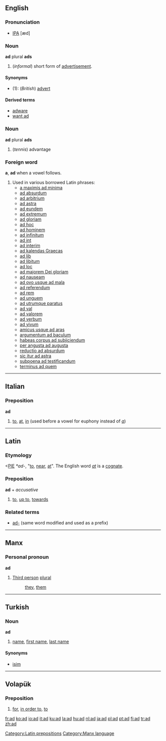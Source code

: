==English==
===Pronunciation===
* [[IPA]] [æd]

===Noun===
'''ad''' plural '''ads'''
#(''informal'') short form of [[advertisement]].

====Synonyms====
*(1): (''British'') [[advert]]

====Derived terms====
*[[adware]]
*[[want ad]]

===Noun===
'''ad''' plural '''ads'''
#(''tennis'') advantage

{{rfc}}
===Foreign word===
'''a''', '''ad''' when a vowel follows.

#Used in various borrowed Latin phrases:
#*[[a maximis ad minima]]
#*[[ad absurdum]]
#*[[ad arbitrium]]
#*[[ad astra]]
#*[[ad eundem]]
#*[[ad extremum]]
#*[[ad gloriam]]
#*[[ad hoc]]
#*[[ad hominem]]
#*[[ad infinitum]]
#*[[ad int]]
#*[[ad interim]]
#*[[ad kalendas Graecas]]
#*[[ad lib]]
#*[[ad libitum]]
#*[[ad loc]]
#*[[ad majorem Dei gloriam]]
#*[[ad nauseam]]
#*[[ad ovo usque ad mala]]
#*[[ad referendum]]
#*[[ad rem]]
#*[[ad unguem]]
#*[[ad utrumque paratus]]
#*[[ad val]]
#*[[ad valorem]]
#*[[ad verbum]]
#*[[ad vivum]]
#*[[amicus usque ad aras]]
#*[[argumentum ad baculum]]
#*[[habeas corpus ad subjiciendum]]
#*[[per angusta ad augusta]]
#*[[reductio ad absurdum]]
#*[[sic itur ad astra]]
#*[[subpoena ad testificandum]]
#*[[terminus ad quem]]

----

==Italian==
===Preposition===
'''ad'''

#[[to]], [[at]], [[in]] (used before a vowel for euphony instead of ''[[a#Italian|a]]'')

----
==Latin==
===Etymology===
<[[PIE]] ''*ad-'', "[[to]], [[near]], [[at]]". The English word ''[[at]]'' is a [[cognate]].
===Preposition===
'''ad''' + ''accusative''

#[[to]], [[up to]], [[towards]]
===Related terms===
*[[ad-]] (same word modified and used as a prefix)
[[Category:Latin prepositions]]
----

==Manx==
===Personal pronoun===
'''ad'''
#[[Third person]] [[plural]]
#:[[they]], [[them]]

[[Category:Manx language]]

----

==Turkish==
===Noun===
'''ad'''
#[[name]], [[first name]], [[last name]]


====Synonyms====
*[[isim]]

----

==Volapük==
===Preposition===
#[[for]], [[in order to]], [[to]]

[[fr:ad]]
[[ko:ad]]
[[io:ad]]
[[it:ad]]
[[ku:ad]]
[[la:ad]]
[[hu:ad]]
[[nl:ad]]
[[ja:ad]]
[[pl:ad]]
[[pt:ad]]
[[fi:ad]]
[[tr:ad]]
[[zh:ad]]